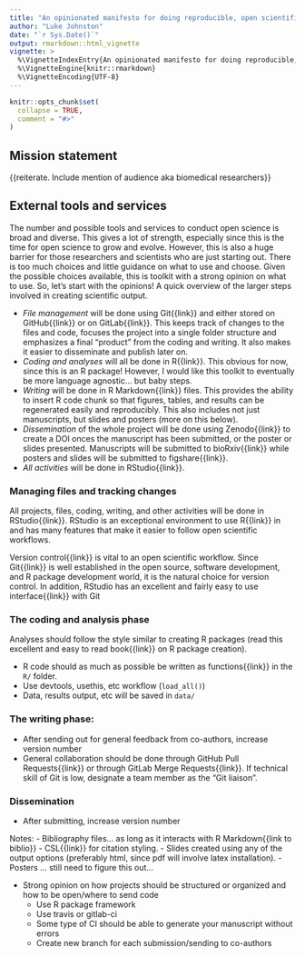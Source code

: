 ```yaml
---
title: "An opinionated manifesto for doing reproducible, open scientific projects with R"
author: "Luke Johnston"
date: "`r Sys.Date()`"
output: rmarkdown::html_vignette
vignette: >
  %\VignetteIndexEntry{An opinionated manifesto for doing reproducible, open scientific projects with R}
  %\VignetteEngine{knitr::rmarkdown}
  %\VignetteEncoding{UTF-8}
---
```


```r
knitr::opts_chunk$set(
  collapse = TRUE,
  comment = "#>"
)
```

## Mission statement

{{reiterate. Include mention of audience aka biomedical researchers}}

## External tools and services  

The number and possible tools and services to conduct open science is broad and 
diverse. This gives a lot of strength, especially since this is the time for open
science to grow and evolve. However, this is also a huge barrier for those
researchers and scientists who are just starting out. There is too much choices
and little guidance on what to use and choose. Given the possible choices
available, this is toolkit with a strong opinion on what to use. So, let's start
with the opinions! A quick overview of the larger steps involved in creating
scientific output.

- *File management* will be done using Git{{link}} and either stored on
GitHub{{link}} or on GitLab{{link}}. This keeps track of changes to the files
and code, focuses the project into a single folder structure and emphasizes a final
"product" from the coding and writing. It also makes it easier to disseminate 
and publish later on.
- *Coding and analyses* will all be done in R{{link}}. This obvious for now,
since this is an R package! However, I would like this toolkit to eventually be
more language agnostic... but baby steps.
- *Writing* will be done in R Markdown{{link}} files. This provides the ability
to insert R code chunk so that figures, tables, and results can be regenerated
easily and reproducibly. This also includes not just manuscripts, but slides and
posters (more on this below).
- *Dissemination* of the whole project will be done using Zenodo{{link}} to create
a DOI onces the manuscript has been submitted, or the poster or slides presented.
Manuscripts will be submitted to bioRxiv{{link}} while posters and slides will be
submitted to figshare{{link}}.
- *All activities* will be done in RStudio{{link}}.

### Managing files and tracking changes

All projects, files, coding, writing, and other activities will be done in
RStudio{{link}}. RStudio is an exceptional environment to use R{{link}} in
and has many features that make it easier to follow open scientific workflows.

Version control{{link}} is vital to an open scientific workflow. Since Git{{link}}
is well established in the open source, software development, and R package
development world, it is the natural choice for version control. In addition,
RStudio has an excellent and fairly easy to use interface{{link}} with Git

### The coding and analysis phase

Analyses should follow the style similar to creating R packages (read this
excellent and easy to read book{{link}} on R package creation).

- R code should as much as possible be written as functions{{link}} in the `R/`
folder.
- Use devtools, usethis, etc workflow (`load_all()`)
- Data, results output, etc will be saved in `data/`

### The writing phase:

- After sending out for general feedback from co-authors, increase version number
- General collaboration should be done through GitHub Pull Requests{{link}} or
through GitLab Merge Requests{{link}}. If technical skill of Git is low, designate
a team member as the "Git liaison".

### Dissemination

- After submitting, increase version number

Notes:
- Bibliography files... as long as it interacts with R Markdown{{link to biblio}}
- CSL{{link}} for citation styling.
- Slides created using any of the output options (preferably html, since pdf
will involve latex installation).
- Posters ... still need to figure this out...

- Strong opinion on how projects should be structured or organized and how to be open/where to send code
    - Use R package framework
    - Use travis or gitlab-ci
    - Some type of CI should be able to generate your manuscript without errors
    - Create new branch for each submission/sending to co-authors
